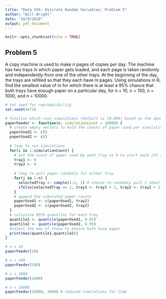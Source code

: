 ```yaml
---
title: "Data 556: Discrete Random Variables: Problem 5"
author: "Will Wright"
date: "10/9/2018"
output: pdf_document
---
```


```r
knitr::opts_chunk$set(echo = TRUE)
```

## Problem 5

A copy machine is used to make n pages of copies per day. The machine has two trays in which paper gets
loaded, and each page is taken randomly and independently from one of the other trays. At the beginning
of the day, the trays are refilled so that they each have m pages. Using simulations in R, find the smallest
value of m for which there is at least a 95% chance that both trays have enough paper on a particular day,
for n = 10, n = 100, n = 1000, and n = 10000.


```r
# set seed for reproducibility
set.seed(4472)

# function which runs simulations (default is 10,000) based on the above problem with user input for n
paperFeeder <- function(n, simulationCount = 10000) {
  # create empty vectors to hold the counts of paper used per simulation
  paperUsed1 <- c()
  paperUsed2 <- c()
  
  # loop to run simulations
  for(i in 1:simulationCount) {
    # set the count of paper used by each tray to 0 to start each ith simulation
    tray1 <- 0
    tray2 <- 0
    
    # loop to pull paper randomly for either tray
    for(j in 1:n) {
      selectedTray <- sample(1:2, 1) # choose to randomly pull 1 sheet from either tray 1 or tray 2
      ifelse(selectedTray == 1, tray1 <- tray1 + 1, tray2 <- tray2 + 1) # add the pulled sheet
    }
    # append the simulated paper counts
    paperUsed1 <- c(paperUsed1, tray1)
    paperUsed2 <- c(paperUsed2, tray2)
  }
  # calculate 95th quantiles for each tray
  quantile1 <- quantile(paperUsed1, 0.95)
  quantile2 <- quantile(paperUsed2, 0.95)
  #select the max of those to ensure both have paper
  print(max(quantile1,quantile2))
}

# n = 10
paperFeeder(10)

# n = 100
paperFeeder(100)

# n = 1000
paperFeeder(1000)

# n = 10000
paperFeeder(10000, 1000) # reduced simulations for time

```
